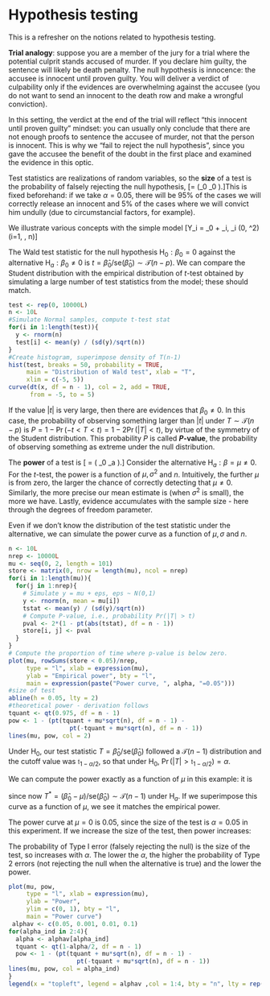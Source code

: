 # Hypothesis testing

This is a refresher on the notions related to hypothesis testing. 

**Trial analogy**: suppose you are a member of the jury for a trial where the potential culprit stands accused of murder. If you declare him guilty, the sentence will likely be death penalty. The null hypothesis is innocence: the accusee is innocent until proven guilty. You will deliver a verdict of culpability only if the evidences are overwhelming against the accusee (you do not want to send an innocent to the death row and make a wrongful conviction).

In this setting, the verdict at the end of the trial will reflect "this innocent until proven guilty" mindset: you can usually only conclude that there are not enough proofs to sentence the accusee of murder, not that the person is innocent. This is why we "fail to reject the null hypothesis", since you gave the accusee the benefit of the doubt in the first place and examined the evidence in this optic. 


Test statistics are realizations of random variables, so the **size** of a test is the probability of falsely rejecting the null hypothesis,
\[\alpha = \Pr(\text{reject }\mathrm{H}_0 \mid \mathrm{H}_0 \text{ is true}).\]This is fixed beforehand: if we take $\alpha = 0.05$, there will be 95\% of the cases we will correctly release an innocent and 5\% of the cases where we will convict him undully (due to circumstancial factors, for example). 


We illustrate various concepts with the simple model \[Y_i = \beta_0 + \varepsilon_i, \qquad\varepsilon_i \stackrel{\mathrm{iid}}{\sim} \mathcal{N}(0, \sigma^2) \qquad (i=1, \ldots, n)\] 

The Wald test statistic for the null hypothesis $\mathrm{H}_0: \beta_0=0$ against the alternative $\mathrm{H}_a: \beta_0 \neq 0$ is $t = \hat{\beta}_0/\mathrm{se}(\hat{\beta}_0) \sim \mathcal{T}(n-p)$. 
We can compare the Student distribution with the empirical distribution of $t$-test obtained by simulating a large number of test statistics from the model; these should match.

```r
test <- rep(0, 10000L)
n <- 10L
#Simulate Normal samples, compute t-test stat
for(i in 1:length(test)){
  y <- rnorm(n)
  test[i] <- mean(y) / (sd(y)/sqrt(n))
}
#Create histogram, superimpose density of T(n-1)
hist(test, breaks = 50, probability = TRUE, 
     main = "Distribution of Wald test", xlab = "T",
     xlim = c(-5, 5))
curve(dt(x, df = n - 1), col = 2, add = TRUE, 
      from = -5, to = 5)
```

If the value $|t|$ is very large, then there are evidences that $\beta_0 \neq 0$. In this case, the probability of observing something larger than $|t|$ under $T \sim \mathcal{T}(n-p)$ is $P = 1-\Pr(-t < T < t) = 1-2 \Pr(|T| < t)$, by virtue of the symmetry of the Student distribution. This probability $P$ is called **$P$-value**, the probability of observing something as extreme under the null distribution.


The **power** of a test is 
\[\mathrm{power} = \Pr(\text{reject } \mathrm{H}_0 \mid \mathrm{H}_a \text{ is true}).\]
Consider the alternative $\mathrm{H}_a: \beta = \mu \neq 0$. 
For the $t$-test, the power is a function of $\mu, \sigma^2$ and $n$. Intuitively, the further $\mu$ is from zero, the larger the chance of correctly detecting that $\mu \neq 0$. Similarly, the more precise our mean estimate is (when $\sigma^2$ is small), the more we have. Lastly, evidence accumulates with the sample size - here through the  degrees of freedom parameter.

Even if we don't know the distribution of the test statistic under the alternative, we can simulate the power curve as a function of $\mu, \sigma$ and $n$.

```r
n <- 10L
nrep <- 10000L
mu <- seq(0, 2, length = 101)
store <- matrix(0, nrow = length(mu), ncol = nrep)
for(i in 1:length(mu)){
  for(j in 1:nrep){
    # Simulate y = mu + eps, eps ~ N(0,1)
    y <- rnorm(n, mean = mu[i])
    tstat <- mean(y) / (sd(y)/sqrt(n))
    # Compute P-value, i.e., probability Pr(|T| > t)
    pval <- 2*(1 - pt(abs(tstat), df = n - 1))
    store[i, j] <- pval
  }
}
# Compute the proportion of time where p-value is below zero.
plot(mu, rowSums(store < 0.05)/nrep,
     type = "l", xlab = expression(mu), 
     ylab = "Empirical power", bty = "l",
     main = expression(paste("Power curve, ", alpha, "=0.05")))
#size of test
abline(h = 0.05, lty = 2)
#theoretical power - derivation follows 
tquant <- qt(0.975, df = n - 1)
pow <- 1 - (pt(tquant + mu*sqrt(n), df = n - 1) - 
                 pt(-tquant + mu*sqrt(n), df = n - 1))
lines(mu, pow, col = 2)
```

Under $\mathrm{H}_0$, our test statistic $T=\hat{\beta}_0/\mathrm{se}(\hat{\beta}_0)$ followed a $\mathcal{T}(n-1)$ distribution and the cutoff value was $\mathfrak{t}_{1-\alpha/2}$, so that under $\mathrm{H}_0$, $\Pr(|T| > \mathfrak{t}_{1-\alpha/2}) = \alpha$.

We can compute the power exactly as a function of $\mu$ in this example: it is
\begin{align*}
\beta(\mu) &= 1-\Pr\left(\mathfrak{t}_{1-\alpha/2}  \leq T \leq \mathfrak{t}_{1-\alpha/2}; {\mathrm{H}_a}\right)
\\&=1-\Pr\left(\mathfrak{t}_{1-\alpha/2}  \leq \frac{\hat{\beta}_0-\mu+\mu}{\mathrm{se}(\hat{\beta}_0)} \leq \mathfrak{t}_{1-\alpha/2}; {\mathrm{H}_a}\right)
\\&=1-\Pr\left(\mathfrak{t}_{1-\alpha/2}+\frac{\mu}{\mathrm{se}(\hat{\beta}_0)}  \leq \frac{\hat{\beta}_0-\mu}{\mathrm{se}(\hat{\beta}_0)} \leq \mathfrak{t}_{1-\alpha/2}+\frac{\mu}{\mathrm{se}(\hat{\beta}_0)};{\mathrm{H}_a}\right).
\end{align*}

since now $T^*=(\hat{\beta}_0-\mu)/\mathrm{se}(\hat{\beta}_0) \sim \mathcal{T}(n-1)$ under $\mathrm{H}_a$. If we superimpose this curve as a function of $\mu$, we see it matches the empirical power.

The power curve at $\mu=0$ is 0.05, since the size of the test is $\alpha= 0.05$ in this experiment. If we increase the size of the test, then power increases:

The probability of Type I error (falsely rejecting the null) is the size of the test, so increases with $\alpha$. The lower the $\alpha$, the higher the probability of Type 2 errors (not rejecting the null when the alternative is true) and the lower the power.

```r
plot(mu, pow,
     type = "l", xlab = expression(mu), 
     ylab = "Power", 
     ylim = c(0, 1), bty = "l",
     main = "Power curve")
 alphav <- c(0.05, 0.001, 0.01, 0.1)
for(alpha_ind in 2:4){
  alpha <- alphav[alpha_ind]
  tquant <- qt(1-alpha/2, df = n - 1)
  pow <- 1 - (pt(tquant + mu*sqrt(n), df = n - 1) - 
                   pt(-tquant + mu*sqrt(n), df = n - 1))
lines(mu, pow, col = alpha_ind)
}
legend(x = "topleft", legend = alphav ,col = 1:4, bty = "n", lty = rep(1,4))
```
